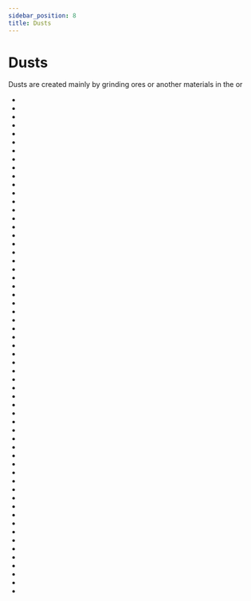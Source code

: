 ```yaml
---
sidebar_position: 8
title: Dusts
---
```


<ItemImage file="almandine_dust" alt="Dusts" size="200" />

# Dusts

Dusts are created mainly by grinding ores or another materials in the <McItem slug="techreborn:grinder"/>
or <McItem slug="techreborn:industrial_grinder"/>

- <McItem slug="almandine_dust" pack="techreborn"/>
- <McItem slug="aluminum_dust" pack="techreborn"/>
- <McItem slug="amethyst_dust" pack="techreborn"/>
- <McItem slug="andesite_dust" pack="techreborn"/>
- <McItem slug="andradite_dust" pack="techreborn"/>
- <McItem slug="ashes" pack="techreborn"/>
- <McItem slug="basalt_dust" pack="techreborn"/>
- <McItem slug="bauxite_dust" pack="techreborn"/>
- <McItem slug="brass_dust" pack="techreborn"/>
- <McItem slug="bronze_dust" pack="techreborn"/>
- <McItem slug="calcite_dust" pack="techreborn"/>
- <McItem slug="charcoal_dust" pack="techreborn"/>
- <McItem slug="chrome_dust" pack="techreborn"/>
- <McItem slug="cinnabar_dust" pack="techreborn"/>
- <McItem slug="clay_dust" pack="techreborn"/>
- <McItem slug="coal_dust" pack="techreborn"/>
- <McItem slug="dark_ashes" pack="techreborn"/>
- <McItem slug="diamond_dust" pack="techreborn"/>
- <McItem slug="diorite_dust" pack="techreborn"/>
- <McItem slug="electrum_dust" pack="techreborn"/>
- <McItem slug="emerald_dust" pack="techreborn"/>
- <McItem slug="ender_eye_dust" pack="techreborn"/>
- <McItem slug="ender_pearl_dust" pack="techreborn"/>
- <McItem slug="endstone_dust" pack="techreborn"/>
- <McItem slug="flint_dust" pack="techreborn"/>
- <McItem slug="galena_dust" pack="techreborn"/>
- <McItem slug="granite_dust" pack="techreborn"/>
- <McItem slug="grossular_dust" pack="techreborn"/>
- <McItem slug="invar_dust" pack="techreborn"/>
- <McItem slug="lazurite_dust" pack="techreborn"/>
- <McItem slug="lead_dust" pack="techreborn"/>
- <McItem slug="magnesium_dust" pack="techreborn"/>
- <McItem slug="manganese_dust" pack="techreborn"/>
- <McItem slug="marble_dust" pack="techreborn"/>
- <McItem slug="netherrack_dust" pack="techreborn"/>
- <McItem slug="nickel_dust" pack="techreborn"/>
- <McItem slug="obsidian_dust" pack="techreborn"/>
- <McItem slug="peridot_dust" pack="techreborn"/>
- <McItem slug="phosphorous_dust" pack="techreborn"/>
- <McItem slug="platinum_dust" pack="techreborn"/>
- <McItem slug="pyrite_dust" pack="techreborn"/>
- <McItem slug="pyrope_dust" pack="techreborn"/>
- <McItem slug="red_garnet_dust" pack="techreborn"/>
- <McItem slug="ruby_dust" pack="techreborn"/>
- <McItem slug="saltpeter_dust" pack="techreborn"/>
- <McItem slug="sapphire_dust" pack="techreborn"/>
- <McItem slug="saw_dust" pack="techreborn"/>
- <McItem slug="silver_dust" pack="techreborn"/>
- <McItem slug="sodalite_dust" pack="techreborn"/>
- <McItem slug="spessartine_dust" pack="techreborn"/>
- <McItem slug="sphalerite_dust" pack="techreborn"/>
- <McItem slug="steel_dust" pack="techreborn"/>
- <McItem slug="sulfur_dust" pack="techreborn"/>
- <McItem slug="tin_dust" pack="techreborn"/>
- <McItem slug="titanium_dust" pack="techreborn"/>
- <McItem slug="tungsten_dust" pack="techreborn"/>
- <McItem slug="uvarovite_dust" pack="techreborn"/>
- <McItem slug="yellow_garnet_dust" pack="techreborn"/>
- <McItem slug="zinc_dust" pack="techreborn"/>